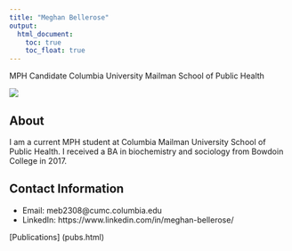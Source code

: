 ```yaml
---
title: "Meghan Bellerose"
output: 
  html_document:
    toc: true
    toc_float: true
---
```


MPH Candidate
Columbia University Mailman School of Public Health

<img src ="images/meghan.jpg" style = width:75%">

## About

I am a current MPH student at Columbia Mailman University School of Public Health. I received a BA in biochemistry and sociology from Bowdoin College in 2017. 


## Contact Information

* Email: meb2308@cumc.columbia.edu
* LinkedIn: https://www.linkedin.com/in/meghan-bellerose/




[Publications] (pubs.html)


